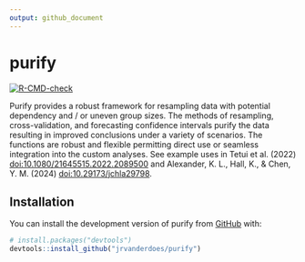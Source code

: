 ```yaml
---
output: github_document
---
```


<!-- README.md is generated from README.Rmd. Please edit that file -->

# purify

<!-- badges: start -->
[![R-CMD-check](https://github.com/jrvanderdoes/purify/actions/workflows/R-CMD-check.yaml/badge.svg)](https://github.com/jrvanderdoes/purify/actions/workflows/R-CMD-check.yaml)
<!-- badges: end -->

Purify provides a robust framework for resampling data with potential dependency 
and / or uneven group sizes. The methods of resampling, cross-validation, and forecasting 
confidence intervals purify the data resulting in improved conclusions under a variety of scenarios. The functions are robust and flexible permitting direct use or seamless integration 
into the custom analyses. See example uses in Tetui et al. (2022) <doi:10.1080/21645515.2022.2089500> and Alexander, K. L., Hall, K., & Chen, Y. M. (2024) <doi:10.29173/jchla29798>.
  

## Installation

You can install the development version of purify from [GitHub](https://github.com/) with:

``` r
# install.packages("devtools")
devtools::install_github("jrvanderdoes/purify")
```

<!-- You'll still need to render `README.Rmd` regularly, to keep `README.md` up-to-date. `devtools::build_readme()` is handy for this. You could also use GitHub Actions to re-render `README.Rmd` every time you push. An example workflow can be found here: <https://github.com/r-lib/actions/tree/v1/examples>. -->


